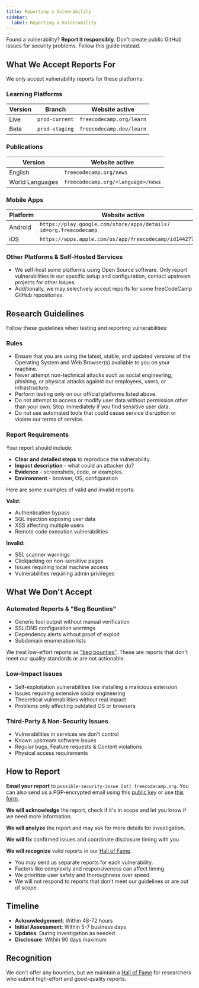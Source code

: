 ```yaml
---
title: Reporting a Vulnerability
sidebar:
  label: Reporting a Vulnerability
---
```



<Aside type='danger' title='Security is important to us'>

Found a vulnerability? **Report it responsibly**. Don't create public GitHub issues for security problems. Follow this guide instead.

</Aside>

## What We Accept Reports For

We only accept vulnerability reports for these platforms:

### Learning Platforms

| Version | Branch         | Website active           |
| ------- | -------------- | ------------------------ |
| Live    | `prod-current` | `freecodecamp.org/learn` |
| Beta    | `prod-staging` | `freecodecamp.dev/learn` |

### Publications

| Version         | Website active                     |
| --------------- | ---------------------------------- |
| English         | `freecodecamp.org/news`            |
| World Languages | `freecodecamp.org/<language>/news` |

### Mobile Apps

| Platform | Website active                                                   |
| -------- | ---------------------------------------------------------------- |
| Android  | `https://play.google.com/store/apps/details?id=org.freecodecamp` |
| iOS      | `https://apps.apple.com/us/app/freecodecamp/id1442777773`        |

### Other Platforms & Self-Hosted Services

- We self-host some platforms using Open Source software. Only report vulnerabilities in our specific setup and configuration, contact upstream projects for other issues.
- Additionally, we may selectively accept reports for some freeCodeCamp GitHub repositories.

## Research Guidelines

Follow these guidelines when testing and reporting vulnerabilities:

### Rules

- Ensure that you are using the latest, stable, and updated versions of the Operating System and Web Browser(s) available to you on your machine.
- Never attempt non-technical attacks such as social engineering, phishing, or physical attacks against our employees, users, or infrastructure.
- Perform testing only on our official platforms listed above.
- Do not attempt to access or modify user data without permission other than your own. Stop immediately if you find sensitive user data.
- Do not use automated tools that could cause service disruption or violate our terms of service.

### Report Requirements

Your report should include:

- **Clear and detailed steps** to reproduce the vulnerability.
- **Impact description** - what could an attacker do?
- **Evidence** - screenshots, code, or examples.
- **Environment** - browser, OS, configuration

Here are some examples of valid and invalid reports:

**Valid:**

- Authentication bypass
- SQL injection exposing user data
- XSS affecting multiple users
- Remote code execution vulnerabilities

**Invalid:**

- SSL scanner warnings
- Clickjacking on non-sensitive pages
- Issues requiring local machine access
- Vulnerabilities requiring admin privileges

## What We Don't Accept

### Automated Reports & "Beg Bounties"

- Generic tool output without manual verification
- SSL/DNS configuration warnings
- Dependency alerts without proof of exploit
- Subdomain enumeration lists

We treat low-effort reports as ["beg bounties"](https://www.troyhunt.com/beg-bounties). These are reports that don't meet our quality standards or are not actionable.

### Low-Impact Issues

- Self-exploitation vulnerabilities like installing a malicious extension
- Issues requiring extensive social engineering
- Theoretical vulnerabilities without real impact
- Problems only affecting outdated OS or browsers

### Third-Party & Non-Security Issues

- Vulnerabilities in services we don't control
- Known upstream software issues
- Regular bugs, Feature requests & Content violations
- Physical access requirements

## How to Report

**Email your report** to `possible-security-issue [at] freecodecamp.org`. You can also send us a PGP-encrypted email using this [public key](https://flowcrypt.com/pub/freecodecamp?show=pubkey) or use [this form](https://flowcrypt.com/me/freecodecamp).

**We will acknowledge** the report, check if it's in scope and let you know if we need more information.

**We will analyze** the report and may ask for more details for investigation.

**We will fix** confirmed issues and coordinate disclosure timing with you

**We will recognize** valid reports in our [Hall of Fame](/security-hall-of-fame/).

<Aside type='note' title='Notes'>

- You may send us separate reports for each vulnerability.
- Factors like complexity and responsiveness can affect timing.
- We prioritize user safety and thoroughness over speed.
- We will not respond to reports that don't meet our guidelines or are out of scope.

</Aside>

## Timeline

- **Acknowledgement**: Within 48-72 hours
- **Initial Assessment**: Within 5-7 business days
- **Updates**: During investigation as needed
- **Disclosure**: Within 90 days maximum

## Recognition

We don't offer any bounties, but we maintain a [Hall of Fame](/security-hall-of-fame/) for researchers who submit high-effort and good-quality reports.
